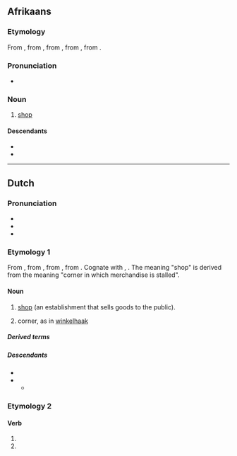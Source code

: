 {{also|Winkel}}
==Afrikaans==

===Etymology===
From {{inh|af|nl|winkel}}, from {{inh|af|dum|winkel||corner}}, from {{inh|af|odt|winkel}}, from {{inh|af|gem-pro|*winkilaz}}, from {{inh|af|ine-pro|*weng-||to bend, bow, arch, curve}}.

===Pronunciation===
* {{IPA|af|/ˈvəŋkəl/}}

===Noun===
{{af-noun|s|winkeltjie}}

# [[shop]]

====Descendants====
* {{desc|st|leebenkele|bor=1}}
* {{desc|xh|ivenkile|bor=1}}

----

==Dutch==

===Pronunciation===
* {{IPA|nl|/ˈʋɪŋkəl/}}
* {{audio|nl|Nl-winkel.ogg|audio}}
* {{hyphenation|nl|win|kel}}

===Etymology 1===
From {{inh|nl|dum|winkel||corner}}, from {{inh|nl|odt|winkel}}, from {{inh|nl|gem-pro|*winkilaz}}, from {{der|nl|ine-pro|*weng-||to bend, bow, arch, curve}}. Cognate with {{cog|de|Winkel}}, {{cog|ang|wincel}}. The meaning "shop" is derived from the meaning "corner in which merchandise is stalled".

====Noun====
{{nl-noun|m|-s|winkeltje}}

# [[shop]] (an establishment that sells goods to the public).
#: {{syn|nl|boetiek|handel|zaak}}
# {{lb|nl|obsolete}} corner, as in [[winkelhaak]]

=====Derived terms=====
{{col4-u|nl
|winkelen
|ijzerwinkel
|platenwinkel
|sportwinkel
|webwinkel
|winkelhaak
}}

=====Descendants=====
* {{desctree|af|winkel}}
* {{desc|ms|bengkel|bor=1}}
** {{desc|id|bengkel}}

===Etymology 2===
{{nonlemma}}

====Verb====
{{head|nl|verb form}}

# {{nl-verb form of|p=1|n=sg|t=pres|m=ind|winkelen}}
# {{nl-verb form of|m=imp|winkelen}}